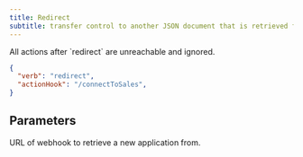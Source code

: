 ```yaml
---
title: Redirect
subtitle: transfer control to another JSON document that is retrieved from the specified url
---
```


<Warning>
All actions after `redirect` are unreachable and ignored.
</Warning>

```json
{
  "verb": "redirect",
  "actionHook": "/connectToSales",
}
```

## Parameters

<ParamField path="actionHook" type="string" required={true}>
  URL of webhook to retrieve a new application from.
</ParamField>

